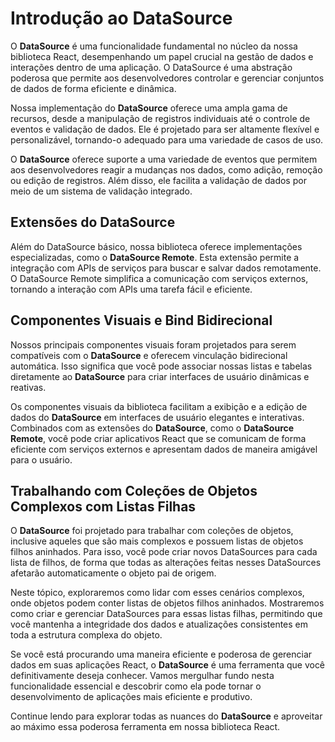 

<Meta title="Fontes de dados/Introdução" />

# Introdução ao DataSource 

O **DataSource** é uma funcionalidade fundamental no núcleo da nossa biblioteca React, desempenhando um papel crucial na gestão de dados e interações dentro de uma aplicação. O DataSource é uma abstração poderosa que permite aos desenvolvedores controlar e gerenciar conjuntos de dados de forma eficiente e dinâmica.

Nossa implementação do **DataSource** oferece uma ampla gama de recursos, desde a manipulação de registros individuais até o controle de eventos e validação de dados. Ele é projetado para ser altamente flexível e personalizável, tornando-o adequado para uma variedade de casos de uso.

O **DataSource** oferece suporte a uma variedade de eventos que permitem aos desenvolvedores reagir a mudanças nos dados, como adição, remoção ou edição de registros. Além disso, ele facilita a validação de dados por meio de um sistema de validação integrado.

## Extensões do DataSource

Além do DataSource básico, nossa biblioteca oferece implementações especializadas, como o **DataSource Remote**. Esta extensão permite a integração com APIs de serviços para buscar e salvar dados remotamente. O DataSource Remote simplifica a comunicação com serviços externos, tornando a interação com APIs uma tarefa fácil e eficiente.

## Componentes Visuais e Bind Bidirecional

Nossos principais componentes visuais foram projetados para serem compatíveis com o **DataSource** e oferecem vinculação bidirecional automática. Isso significa que você pode associar nossas listas e tabelas diretamente ao **DataSource** para criar interfaces de usuário dinâmicas e reativas.

Os componentes visuais da biblioteca facilitam a exibição e a edição de dados do **DataSource** em interfaces de usuário elegantes e interativas. Combinados com as extensões do **DataSource**, como o **DataSource Remote**, você pode criar aplicativos React que se comunicam de forma eficiente com serviços externos e apresentam dados de maneira amigável para o usuário.

## Trabalhando com Coleções de Objetos Complexos com Listas Filhas

O **DataSource** foi projetado para trabalhar com coleções de objetos, inclusive aqueles que são mais complexos e possuem listas de objetos filhos aninhados. Para isso, você pode criar novos DataSources para cada lista de filhos, de forma que todas as alterações feitas nesses DataSources afetarão automaticamente o objeto pai de origem.

Neste tópico, exploraremos como lidar com esses cenários complexos, onde objetos podem conter listas de objetos filhos aninhados. Mostraremos como criar e gerenciar DataSources para essas listas filhas, permitindo que você mantenha a integridade dos dados e atualizações consistentes em toda a estrutura complexa do objeto.

Se você está procurando uma maneira eficiente e poderosa de gerenciar dados em suas aplicações React, o **DataSource** é uma ferramenta que você definitivamente deseja conhecer. Vamos mergulhar fundo nesta funcionalidade essencial e descobrir como ela pode tornar o desenvolvimento de aplicações mais eficiente e produtivo.

Continue lendo para explorar todas as nuances do **DataSource** e aproveitar ao máximo essa poderosa ferramenta em nossa biblioteca React.
